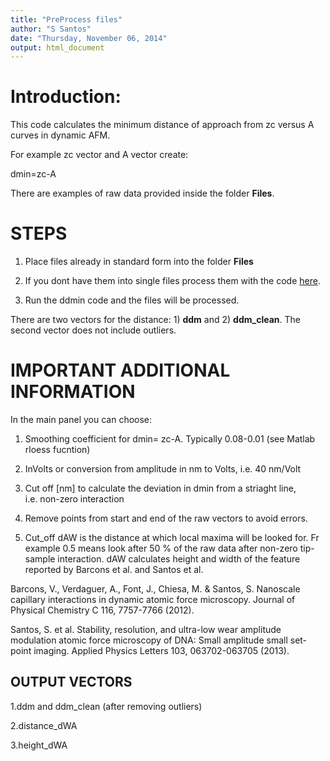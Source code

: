```yaml
---
title: "PreProcess files"
author: "S Santos"
date: "Thursday, November 06, 2014"
output: html_document
---
```


# Introduction:

This code calculates the minimum distance of approach from zc versus A curves in dynamic AFM. 

For example zc vector and A vector create:

dmin=zc-A

There are examples of raw data provided inside the folder **Files**. 

# STEPS

1. Place files already in standard form into the folder **Files**

2. If you dont have them into single files process them with the code [here](https://github.com/FSDataAnalysis/PreProcessFiles).

3. Run the ddmin code and the files will be processed. 


There are two vectors for the distance: 1) **ddm** and 2) **ddm_clean**. The second vector does not include outliers. 


# IMPORTANT ADDITIONAL INFORMATION


In the main panel you can choose:

1. Smoothing coefficient for dmin= zc-A. Typically 0.08-0.01  (see Matlab rloess fucntion)

2. InVolts or conversion from amplitude in nm to Volts, i.e. 40 nm/Volt

3. Cut off [nm] to calculate the deviation in dmin from a striaght line, i.e. non-zero interaction

4. Remove points from start and end of the raw vectors to avoid errors. 

5. Cut_off dAW is the distance at which local maxima will be looked for.
Fr example 0.5 means look after 50 % of the raw data after non-zero tip-sample interaction. dAW calculates height and width of the feature reported 
by Barcons et al. and Santos et al. 

Barcons, V., Verdaguer, A., Font, J., Chiesa, M. & Santos, S. Nanoscale capillary interactions in dynamic atomic force microscopy. Journal of Physical Chemistry C 116, 7757-7766 (2012).

Santos, S. et al. Stability, resolution, and ultra-low wear amplitude modulation atomic force microscopy of DNA: Small amplitude small set-point imaging. Applied Physics Letters 103, 063702-063705 (2013).

## OUTPUT VECTORS 

1.ddm and ddm_clean (after removing outliers) 

2.distance_dWA

3.height_dWA


